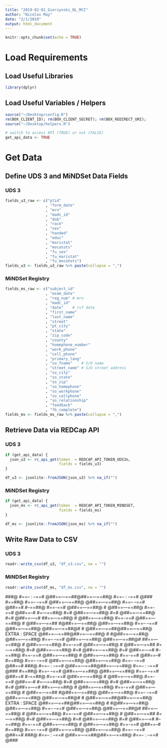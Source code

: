 ```yaml
---
title: "2019-02-01_Gierzynski_NL_MCI"
author: "Nicolas May"
date: "2/1/2019"
output: html_document
---
```


```r
knitr::opts_chunk$set(echo = TRUE)
```

# Load Requirements

## Load Useful Libraries

```r
library(dplyr)
```

## Load Useful Variables / Helpers

```r
source("~/Desktop/config.R")
rm(BOX_CLIENT_ID); rm(BOX_CLIENT_SECRET); rm(BOX_REDIRECT_URI);
source("~/Desktop/helpers.R")

# switch to access API (TRUE) or not (FALSE)
get_api_data <- TRUE
```

# Get Data

## Define UDS 3 and MiNDSet Data Fields

### UDS 3
```r
fields_u3_raw <- c("ptid"
                  , "form_date"
                  , "mrn"
                  , "madc_id"
                  , "dob"
                  , "race"
                  , "sex"
                  , "handed"
                  , "educ"
                  , "maristat"
                  , "mocatots"
                  , "fu_sex"
                  , "fu_maristat"
                  , "fu_mocatots")
fields_u3 <- fields_u3_raw %>% paste(collapse = ",")
```

### MiNDSet Registry
```r
fields_ms_raw <- c("subject_id"
                  , "exam_date"
                  , "reg_num" # mrn
                  , "madc_id"
                  , "date"    # rvf date
                  , "first_name"
                  , "last_name"
                  , "street"
                  , "pt_city"
                  , "state"
                  , "zip_code"
                  , "county"
                  , "homephone_number"
                  , "work_phone"
                  , "cell_phone"
                  , "primary_lang"
                  , "so_fname"    # S/O name
                  , "street_name" # S/O street address
                  , "so_city"
                  , "so_state"
                  , "so_zip"
                  , "so_homephone"
                  , "so_workphone"
                  , "so_cellphone"
                  , "so_relationship"
                  , "feedback"
                  , "fb_complete")
fields_ms <- fields_ms_raw %>% paste(collapse = ",")
```

## Retrieve Data via REDCap API

### UDS 3
```r
if (get_api_data) {
  json_u3 <- rc_api_get(token  = REDCAP_API_TOKEN_UDS3n,
                        fields = fields_u3)
}

df_u3 <- jsonlite::fromJSON(json_u3) %>% na_if("")
```

### MiNDSet Registry
```r
if (get_api_data) {
  json_ms <- rc_api_get(token  = REDCAP_API_TOKEN_MINDSET,
                        fields = fields_ms)
}

df_ms <- jsonlite::fromJSON(json_ms) %>% na_if("")
```

## Write Raw Data to CSV

### UDS 3
```r
readr::write_csv(df_u3, "df_u3.csv", na = "")
```

### MiNDSet Registry
```r
readr::write_csv(df_ms, "df_ms.csv", na = "")
```




###@    #==--  :  --==#    @##==---==##@##==---==##@    #==--  :  --==#    @###
#==##@    #==-- --==#    @##==---==##@   @##==---==##@    #==-- --==#    @##==#
#--==##@    #==-==#    @##==---==##@   #   @##==---==##@    #==-==#    @##==--#
#=---==##@    #=#    @##==---==##@    #=#    @##==---==##@    #=#    @##==---=#
##==---==##@   #   @##==---==##@    #==-==#    @##==---==##@   #   @##==---==##
#@##==---==##@   @##==---==##@    #==-- --==#    @##==---==##@   @##==---==##@#
#  @##==---==##@##==---==##@    EXTRA  :  SPACE    @##==---==##@##==---==##@  #
#@##==---==##@   @##==---==##@    #==-- --==#    @##==---==##@   @##==---==##@#
##==---==##@   #   @##==---==##@    #==-==#    @##==---==##@   #   @##==---==##
#=---==##@    #=#    @##==---==##@    #=#    @##==---==##@    #=#    @##==---=#
#--==##@    #==-==#    @##==---==##@   #   @##==---==##@    #==-==#    @##==--#
#==##@    #==-- --==#    @##==---==##@   @##==---==##@    #==-- --==#    @##==#
###@    #==--  :  --==#    @##==---==##@##==---==##@    #==--  :  --==#    @###
#==##@    #==-- --==#    @##==---==##@   @##==---==##@    #==-- --==#    @##==#
#--==##@    #==-==#    @##==---==##@   #   @##==---==##@    #==-==#    @##==--#
#=---==##@    #=#    @##==---==##@    #=#    @##==---==##@    #=#    @##==---=#
##==---==##@   #   @##==---==##@    #==-==#    @##==---==##@   #   @##==---==##
#@##==---==##@   @##==---==##@    #==-- --==#    @##==---==##@   @##==---==##@#
#  @##==---==##@##==---==##@    EXTRA  :  SPACE    @##==---==##@##==---==##@  #
#@##==---==##@   @##==---==##@    #==-- --==#    @##==---==##@   @##==---==##@#
##==---==##@   #   @##==---==##@    #==-==#    @##==---==##@   #   @##==---==##
#=---==##@    #=#    @##==---==##@    #=#    @##==---==##@    #=#    @##==---=#
#--==##@    #==-==#    @##==---==##@   #   @##==---==##@    #==-==#    @##==--#
#==##@    #==-- --==#    @##==---==##@   @##==---==##@    #==-- --==#    @##==#
###@    #==--  :  --==#    @##==---==##@##==---==##@    #==--  :  --==#    @###
